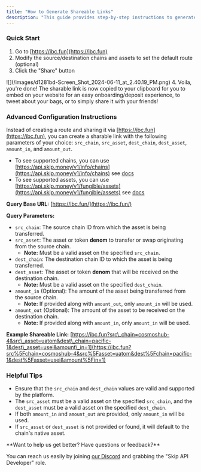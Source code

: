 ```yaml
---
title: "How to Generate Shareable Links"
description: "This guide provides step-by-step instructions to generate IBC.fun shareable links."
---
```


### Quick Start

1. Go to [https://ibc.fun](https://ibc.fun)
2. Modify the source/destination chains and assets to set the default route (optional)
3. Click the "Share" button  
<Frame>![](/images/d1281bd-Screen_Shot_2024-06-11_at_2.40.19_PM.png)</Frame>
4. Voila, you're done! The sharable link is now copied to your clipboard for you to embed on your website for an easy onboarding/deposit experience, to tweet about your bags, or to simply share it with your friends!

### Advanced Configuration Instructions

Instead of creating a route and sharing it via [https://ibc.fun](https://ibc.fun), you can create a sharable link with the following parameters of your choice: `src_chain`, `src_asset`, `dest_chain`, `dest_asset`, `amount_in`, and `amount_out`.

* To see supported chains, you can use [https://api.skip.money/v1/info/chains](https://api.skip.money/v1/info/chains) see [docs](/api-reference/info/get-v1infochains)
* To see supported assets, you can use [https://api.skip.money/v1/fungible/assets](https://api.skip.money/v1/fungible/assets) see [docs](/api-reference/getassets)

**Query Base URL:** [https://ibc.fun/](https://ibc.fun/)

**Query Parameters:**

* `src_chain`: The source chain ID from which the asset is being transferred.
* `src_asset`: The asset or token **denom** to transfer or swap originating from the source chain.  
   * **Note:** Must be a valid asset on the specified `src_chain`.
* `dest_chain`: The destination chain ID to which the asset is being transferred.
* `dest_asset`: The asset or token **denom** that will be received on the destination chain.  
   * **Note:** Must be a valid asset on the specified `dest_chain`.
* `amount_in` (Optional): The amount of the asset being transferred from the source chain.  
   * **Note:** If provided along with `amount_out`, only `amount_in` will be used.
* `amount_out` (Optional): The amount of the asset to be received on the destination chain.  
   * **Note:** If provided along with `amount_in`, only `amount_in` will be used.

**Example Shareable Link:** [https://ibc.fun?src\_chain=cosmoshub-4&src\_asset=uatom&dest\_chain=pacific-1&dest\_asset=usei&amount\_in=1](https://ibc.fun?src%5Fchain=cosmoshub-4&src%5Fasset=uatom&dest%5Fchain=pacific-1&dest%5Fasset=usei&amount%5Fin=1)

### Helpful Tips

* Ensure that the `src_chain` and `dest_chain` values are valid and supported by the platform.
* The `src_asset` must be a valid asset on the specified `src_chain`, and the `dest_asset` must be a valid asset on the specified `dest_chain`.
* If both `amount_in` and `amount_out` are provided, only `amount_in` will be used.
* If `src_asset` or `dest_asset` is not provided or found, it will default to the chain's native asset.

 <Check>
 **Want to help us get better? Have questions or feedback?**
 
 You can reach us easily by joining [our Discord](https://skip.money/discord) and grabbing the "Skip API Developer" role.
 </Check>

